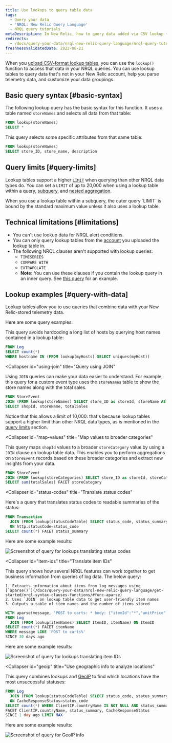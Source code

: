 ```yaml
---
title: Use lookups to query table data
tags:
  - Query your data
  - 'NRQL: New Relic Query Language'
  - NRQL query tutorials
metaDescription: In New Relic, how to query data added via CSV lookup tables.
redirects:
  - /docs/query-your-data/nrql-new-relic-query-language/nrql-query-tutorials/lookups
freshnessValidatedDate: 2023-06-21
---
```





When you [upload CSV-format lookup tables](/docs/logs/ui-data/lookup-tables-ui), you can use the `lookup()` function to access that data in your NRQL queries. You can use lookup tables to query data that's not in your New Relic account, help you parse telemetry data, and customize your data groupings.

## Basic query syntax [#basic-syntax]

The following lookup query has the basic syntax for this function. It uses a table named `storeNames` and selects all data from that table:

```sql
FROM lookup(storeNames)
SELECT *
```

This query selects some specific attributes from that same table:

```sql
FROM lookup(storeNames)
SELECT store_ID, store_name, description
```

## Query limits [#query-limits]

Lookup tables support a higher [`LIMIT`](/docs/query-your-data/nrql-new-relic-query-language/get-started/nrql-syntax-clauses-functions/#sel-limit) when querying than other NRQL data types do. You can set a `LIMIT` of up to 20,000 when using a lookup table within a query, [subquery](/docs/query-your-data/nrql-new-relic-query-language/get-started/subqueries-in-nrql/), and [nested aggregation](/docs/query-your-data/nrql-new-relic-query-language/nrql-query-tutorials/nested-aggregation-make-ordered-computations-single-query/).

<Callout variant="tip">
When you use a lookup table within a subquery, the outer query `LIMIT` is bound by the standard maximum value unless it also uses a lookup table.
</Callout>

## Technical limitations [#limitations]

* You can't use lookup data for NRQL alert conditions.
* You can only query lookup tables from the [account](/docs/accounts/accounts-billing/account-structure/new-relic-account-structure/#organization-accounts) you uploaded the lookup table in.
* The following NRQL clauses aren't supported with lookup queries:
  * `TIMESERIES`
  * `COMPARE WITH`
  * `EXTRAPOLATE`
  *  <DoNotTranslate>**Note:**</DoNotTranslate> You can use these clauses if you contain the lookup query in an inner query. See [this query](#item-ids) for an example.

## Lookup examples [#query-with-data]

Lookup tables allow you to use queries that combine data with your New Relic-stored telemetry data.

Here are some query examples:

<CollapserGroup>
  <Collapser
    id="avoid-hardcording"
    title="Avoid hardcoding a long list of hosts"
  >

This query avoids hardcoding a long list of hosts by querying host names contained in a lookup table:

```sql
FROM Log
SELECT count(*)
WHERE hostname IN (FROM lookup(myHosts) SELECT uniques(myHost))
```
</Collapser>

  <Collapser
    id="using-join"
    title="Query using JOIN"
  >

Using `JOIN` queries can make your data easier to understand. For example, this query for a custom event type uses the `storeNames` table to show the store names along with the total sales.

```sql
FROM StoreEvent
JOIN (FROM lookup(storeNames) SELECT store_ID as storeId, storeName AS name LIMIT 10000) ON shopId = storeId
SELECT shopId, storeName, totalSales
```

Notice that this allows a limit of 10,000: that's because lookup tables support a higher limit than other NRQL data types, as is mentioned in the [query limits](#query-limits) section.

</Collapser>

<Collapser
  id="map-values"
  title="Map values to broader categories"
>

This query maps `shopId` values to a broader `storeCategory` value by using a `JOIN` clause on lookup table data. This enables you to perform aggregations on `StoreEvent` records based on these broader categories and extract new insights from your data.

```sql
FROM StoreEvent
JOIN (FROM lookup(storeCategories) SELECT store_ID as storeId, storeCategory) ON shopId = storeId
SELECT sum(totalSales) FACET storeCategory
```

</Collapser>

  <Collapser
    id="status-codes"
    title="Translate status codes"
  >
Here's a query that translates status codes to readable summaries of the status:

```sql
FROM Transaction
  JOIN (FROM lookup(statusCodeTable) SELECT status_code, status_summary, status_definition)
  ON http.statusCode=status_code
SELECT count(*) FACET status_summary
```

Here are some example results:

<img
  title="Screenshot of query for lookups translating status codes"
  alt="Screenshot of query for lookups translating status codes"
  src={nrqlExampleStatusCodes}
/>
</Collapser>

  <Collapser
    id="item-ids"
    title="Translate item IDs"
  >

This query shows how several NRQL features can work together to get business information from queries of log data. The below query:

    1. Extracts information about items from log messages using [`aparse()`](/docs/query-your-data/nrql-new-relic-query-language/get-started/nrql-syntax-clauses-functions/#func-aparse)
    2. Uses `JOIN` on lookup table data to get user-friendly item names
    3. Outputs a table of item names and the number of items stored

```sql
WITH aparse(message, 'POST to carts: * body: {"itemId":"*","unitPrice":*}%') AS (URL, ItemID, Price)
FROM Log
  JOIN (FROM lookup(itemNames) SELECT ItemID, itemName) ON ItemID
SELECT count(*) FACET itemName
WHERE message LIKE 'POST to carts%'
SINCE 30 days ago
```

Here are some example results:

<img
  title="Screenshot of query for lookups translating item IDs"
  alt="Screenshot of query for lookups translating item IDs"
  src={nrqlLookupQueryTranslateItemIds}
/>

</Collapser>

  <Collapser
    id="geoip"
    title="Use geographic info to analyze locations"
  >

This query combines lookups and [GeoIP](/docs/logs/ui-data/parsing#geo) to find which locations have the most unsuccessful statuses:

```sql
FROM Log
  JOIN (FROM lookup(statusCodeTable) SELECT status_code, status_summary, status_definition)
  ON CacheResponseStatus=status_code
SELECT count(*) WHERE ClientIP.countryName IS NOT NULL AND status_summary != 'Success'
FACET ClientIP.countryName, status_summary, CacheResponseStatus
SINCE 1 day ago LIMIT MAX
```

Here are some example results:

<img
  title="Screenshot of query for GeoIP info"
  alt="Screenshot of query for GeoIP info"
  src={nrqlLookupQueryGeoip}
/>

</Collapser>
</CollapserGroup>